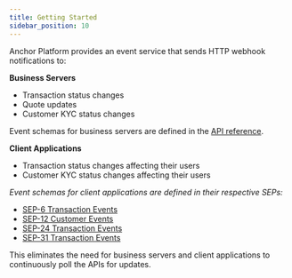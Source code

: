 ```yaml
---
title: Getting Started
sidebar_position: 10
---
```


Anchor Platform provides an event service that sends HTTP webhook notifications to:

**Business Servers**

- Transaction status changes
- Quote updates
- Customer KYC status changes

Event schemas for business servers are defined in the [API reference](/platforms/anchor-platform/next/api-reference/callbacks/post-event).

**Client Applications**

- Transaction status changes affecting their users
- Customer KYC status changes affecting their users

_Event schemas for client applications are defined in their respective SEPs:_

- [SEP-6 Transaction Events](https://github.com/stellar/stellar-protocol/blob/master/ecosystem/sep-0006.md#single-historical-transaction)
- [SEP-12 Customer Events](https://github.com/stellar/stellar-protocol/blob/master/ecosystem/sep-0012.md#response)
- [SEP-24 Transaction Events](https://github.com/stellar/stellar-protocol/blob/master/ecosystem/sep-0024.md#single-historical-transaction)
- [SEP-31 Transaction Events](https://github.com/stellar/stellar-protocol/blob/master/ecosystem/sep-0031.md#get-transaction)

This eliminates the need for business servers and client applications to continuously poll the APIs for updates.
